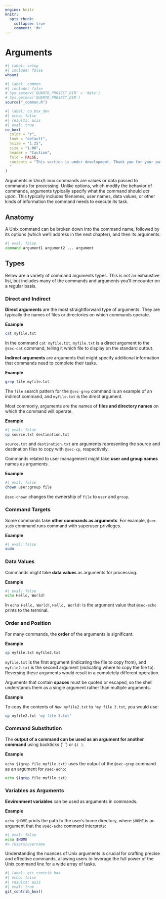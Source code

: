 ```yaml
---
engine: knitr
knitr:
  opts_chunk: 
    collapse: true
    comment: '#>'
---
```


# Arguments {#sec-args}

```bash
#| label: setup
#| include: false
whoami
```

```r
#| label: common
#| include: false
# Sys.setenv('QUARTO_PROJECT_DIR' = 'data')
# Sys.getenv('QUARTO_PROJECT_DIR')
source("_common.R")
```

```r
#| label: co_box_dev
#| echo: false
#| results: asis
#| eval: true
co_box(
  color = "r",
  look = "default", 
  hsize = "1.25", 
  size = "1.00", 
  header = "Caution", 
  fold = FALSE,
  contents = "This section is under development. Thank you for your patience.
  "
)
```

Arguments in Unix/Linux commands are values or data passed to commands for processing. Unlike options, which modify the behavior of commands, arguments typically specify what the command should *act upon*. This typically includes filenames, user names, data values, or other kinds of information the command needs to execute its task.
 
## Anatomy

A Unix command can be broken down into the command name, followed by its options (which we'll address in the next chapter), and then its arguments:

```bash
#| eval: false
command argument1 argument2 ... argument
```

## Types 

Below are a variety of command arguments types. This is not an exhaustive list, but includes many of the commands and arguments you'll encounter on a regular basis.

### Direct and Indirect 

**Direct arguments** are the most straightforward type of arguments. They are typically the names of files or directories on which commands operate. 

**Example** 

```bash
cat myfile.txt
```


In the command `cat myfile.txt`, `myfile.txt` is a direct argument to the <code>@sec-cat</code> command, telling it which file to display on the standard output.

**Indirect arguments** are arguments that might specify additional information that commands need to complete their tasks.

**Example** 

```bash
grep file myfile.txt
```

The `file` search pattern for the <code>@sec-grep</code> command is an example of an indirect command, and `myfile.txt` is the direct argument.

Most commonly, arguments are the names of **files and directory names** on which the command will operate.

**Example**

```bash
#| eval: false
cp source.txt destination.txt
```

`source.txt` and `destination.txt` are arguments representing the source and destination files to copy with <code>@sec-cp</code>, respectively.

Commands related to user management might take **user and group names** names as arguments.

**Example**

```bash
#| eval: false
chown user:group file
```

<code>@sec-chown</code> changes the ownership of `file` to `user` and `group`.

### Command Targets

Some commands take **other commands as arguments**. For example, <code>@sec-sudo</code> command runs command with superuser privileges.

**Example**

```bash
#| eval: false
sudo
```

### Data Values

Commands might take **data values** as arguments for processing. 

**Example**

```bash
#| eval: false
echo Hello, World!
```

In `echo Hello, World!`, `Hello, World!` is the argument value that <code>@sec-echo</code> prints to the terminal.

### Order and Position

For many commands, the **order** of the arguments is significant. 

**Example** 

```bash
cp myfile.txt myfile2.txt
```

`myfile.txt` is the first argument (indicating the file to copy from), and `myfile2.txt` is the second argument (indicating where to copy the file to). Reversing these arguments would result in a completely different operation.

Arguments that contain **spaces** must be quoted or escaped, so the shell understands them as a single argument rather than multiple arguments. 

**Example** 

To copy the contents of `New myfile2.txt` to `'my file 3.txt`, you would use:

```bash
cp myfile2.txt 'my file 3.txt'
```

### Command Substitution

The **output of a command can be used as an argument for another command** using backticks (\` \`) or `$( )`. 

**Example** 

`echo $(grep file myfile.txt)` uses the output of the <code>@sec-grep</code> command as an argument for <code>@sec-echo</code>:

```bash
echo $(grep file myfile.txt)
```

### Variables as Arguments

**Environment variables** can be used as arguments in commands. 

**Example** 

`echo $HOME` prints the path to the user's home directory, where `$HOME` is an argument that the <code>@sec-echo</code> command interprets:

```bash
#| eval: false
echo $HOME
#> /Users/username
```


Understanding the nuances of Unix arguments is crucial for crafting precise and effective commands, allowing users to leverage the full power of the Unix command line for a wide array of tasks.

```r
#| label: git_contrib_box
#| echo: false
#| results: asis
#| eval: true
git_contrib_box()
```
